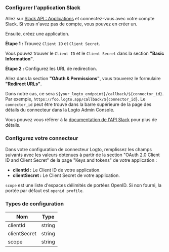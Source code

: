 ### Configurer l'application Slack

Allez sur [Slack API : Applications](https://api.slack.com/apps) et connectez-vous avec votre compte Slack. Si vous n'avez pas de compte, vous pouvez en créer un.

Ensuite, créez une application.

**Étape 1 :** Trouvez `Client ID` et `Client Secret`.

Vous pouvez trouver le `Client ID` et le `Client Secret` dans la section **"Basic Information"**.

**Étape 2 :** Configurez les URL de redirection.

Allez dans la section **"OAuth & Permissions"**, vous trouverez le formulaire **"Redirect URLs"**.

Dans notre cas, ce sera `${your_logto_endpoint}/callback/${connector_id}`. Par exemple, `https://foo.logto.app/callback/${connector_id}`. Le `connector_id` peut être trouvé dans la barre supérieure de la page des détails du connecteur dans la Logto Admin Console.

Vous pouvez vous référer à la [documentation de l'API Slack](https://api.slack.com/authentication/sign-in-with-slack) pour plus de détails.

### Configurez votre connecteur

Dans votre configuration de connecteur Logto, remplissez les champs suivants avec les valeurs obtenues à partir de la section "OAuth 2.0 Client ID and Client Secret" de la page "Keys and tokens" de votre application :

- **clientId :** Le Client ID de votre application.
- **clientSecret :** Le Client Secret de votre application.

`scope` est une liste d'espaces délimités de portées OpenID. Si non fourni, la portée par défaut est `openid profile`.

### Types de configuration

| Nom          | Type   |
| ------------ | ------ |
| clientId     | string |
| clientSecret | string |
| scope        | string |

